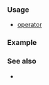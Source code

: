 {{cpp/keyword/title|{{tt|alignof}} {{mark since c++11}}}}
{{cpp/keyword/navbar}}

===Usage===
* [[cpp/language/alignof|{{tt|alignof}} operator]]

===Example===
{{example
|&lt;!-- todo: smarter example, perhaps use as aligned storage? --&gt;
|code=
#include &lt;cstddef&gt;
#include &lt;iostream&gt;

int main()
{
    std::cout &lt;&lt; alignof(std::max_align_t) &lt;&lt; '\n';
}
|p=true
|output=
16
}}

===See also===
* {{rlpt|alignas}}

{{langlinks|de|es|fr|it|ja|pt|ru|zh}}